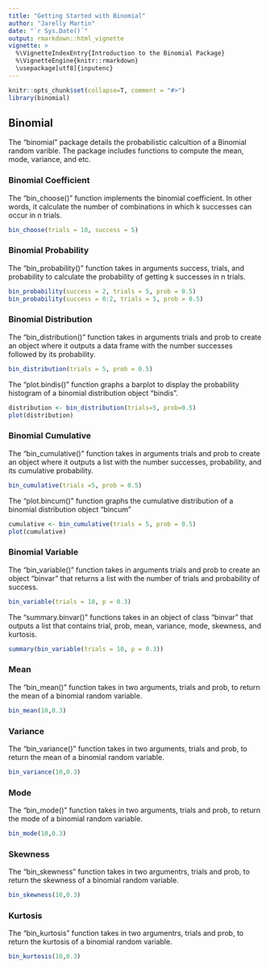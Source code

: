 ```yaml
---
title: "Getting Started with Binomial"
author: "Jarelly Martin"
date: "`r Sys.Date()`"
output: rmarkdown::html_vignette
vignette: >
  %\VignetteIndexEntry{Introduction to the Binomial Package}
  %\VignetteEngine{knitr::rmarkdown}
  \usepackage[utf8]{inputenc}
---
```

```r
knitr::opts_chunk$set(collapse=T, comment = "#>")
library(binomial)
```


## Binomial 

The "binomial" package details the probabilistic calcultion of a Binomial random varible. The package includes functions to compute the mean, mode, variance, and etc.

### Binomial Coefficient

The "bin_choose()" function implements the binomial coefficient. In other words, it calculate the number of combinations in which k successes can occur in n trials. 
```r
bin_choose(trials = 10, success = 5)
```
### Binomial Probability

The "bin_probability()" function takes in arguments success, trials, and probability to calculate the probability of getting k successes in n trials.
```r
bin_probability(success = 2, trials = 5, prob = 0.5)
bin_probability(success = 0:2, trials = 5, prob = 0.5)
```

### Binomial Distribution

The "bin_distribution()" function takes in arguments trials and prob to create an object \code{c("bindis", "data.frame")} where it outputs a data frame with the number successes followed by its probability. 
```r
bin_distribution(trials = 5, prob = 0.5)
```
The "plot.bindis()" function graphs a barplot to display the probability histogram of a binomial distribution object "bindis".
```r
distribution <- bin_distribution(trials=5, prob=0.5)
plot(distribution)
```

### Binomial Cumulative

The "bin_cumulative()" function takes in arguments trials and prob to create an object \code{c("bincum", "data.frame")} where it outputs a list with the number successes, probability, and its cumulative probability. 

```r
bin_cumulative(trials =5, prob = 0.5)
```
The "plot.bincum()" function graphs the cumulative distribution of a binomial distribution object "bincum"
```r
cumulative <- bin_cumulative(trials = 5, prob = 0.5)
plot(cumulative)
```

### Binomial Variable

The "bin_variable()" function takes in arguments trials and prob to create an object "binvar" that returns a list with the number of trials and probability of success.

```r
bin_variable(trials = 10, p = 0.3)
```
The "summary.binvar()" functions takes in an object of class "binvar" that outputs a list that contains trial, prob, mean, variance, mode, skewness, and kurtosis. 

```r
summary(bin_variable(trials = 10, p = 0.3))
```
### Mean
The "bin_mean()" function takes in two arguments, trials and prob, to return the mean of a binomial random variable. 
```r
bin_mean(10,0.3)
```

### Variance 
The "bin_variance()" function takes in two arguments, trials and prob, to return the mean of a binomial random variable.
```r
bin_variance(10,0.3)
```
### Mode
The "bin_mode()" function takes in two arguments, trials and prob, to return the mode of a binomial random variable.
```r
bin_mode(10,0.3)
```
### Skewness
The "bin_skewness" function takes in two argumentrs, trials and prob, to return the skewness of a binomial random variable.
```r
bin_skewness(10,0.3)
```
### Kurtosis
The "bin_kurtosis" function takes in two argumentrs, trials and prob, to return the kurtosis of a binomial random variable. 
```r
bin_kurtosis(10,0.3)
```


